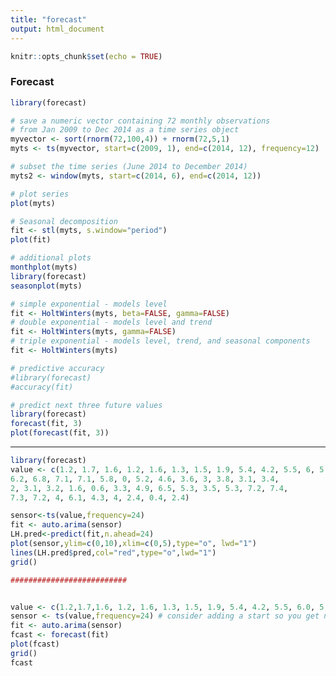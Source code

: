 ```yaml
---
title: "forecast"
output: html_document
---
```


```r
knitr::opts_chunk$set(echo = TRUE)
```

### Forecast 

```r
library(forecast)
```

```r
# save a numeric vector containing 72 monthly observations
# from Jan 2009 to Dec 2014 as a time series object
myvector <- sort(rnorm(72,100,4)) + rnorm(72,5,1)
myts <- ts(myvector, start=c(2009, 1), end=c(2014, 12), frequency=12) 
```

```r
# subset the time series (June 2014 to December 2014)
myts2 <- window(myts, start=c(2014, 6), end=c(2014, 12)) 
```

```r
# plot series
plot(myts)
```

```r
# Seasonal decomposition
fit <- stl(myts, s.window="period")
plot(fit)
```

```r
# additional plots
monthplot(myts)
library(forecast)
seasonplot(myts)
```

```r
# simple exponential - models level
fit <- HoltWinters(myts, beta=FALSE, gamma=FALSE)
# double exponential - models level and trend
fit <- HoltWinters(myts, gamma=FALSE)
# triple exponential - models level, trend, and seasonal components
fit <- HoltWinters(myts)
```

```r
# predictive accuracy
#library(forecast)
#accuracy(fit)
```

```r
# predict next three future values
library(forecast)
forecast(fit, 3)
plot(forecast(fit, 3))
```
----------------------
```r
library(forecast)
value <- c(1.2, 1.7, 1.6, 1.2, 1.6, 1.3, 1.5, 1.9, 5.4, 4.2, 5.5, 6, 5.6, 
6.2, 6.8, 7.1, 7.1, 5.8, 0, 5.2, 4.6, 3.6, 3, 3.8, 3.1, 3.4, 
2, 3.1, 3.2, 1.6, 0.6, 3.3, 4.9, 6.5, 5.3, 3.5, 5.3, 7.2, 7.4, 
7.3, 7.2, 4, 6.1, 4.3, 4, 2.4, 0.4, 2.4)

sensor<-ts(value,frequency=24)
fit <- auto.arima(sensor)
LH.pred<-predict(fit,n.ahead=24)
plot(sensor,ylim=c(0,10),xlim=c(0,5),type="o", lwd="1")
lines(LH.pred$pred,col="red",type="o",lwd="1")
grid()

```
```r
##########################


value <- c(1.2,1.7,1.6, 1.2, 1.6, 1.3, 1.5, 1.9, 5.4, 4.2, 5.5, 6.0, 5.6, 6.2, 6.8, 7.1, 7.1, 5.8, 0.0, 5.2, 4.6, 3.6, 3.0, 3.8, 3.1, 3.4, 2.0, 3.1, 3.2, 1.6, 0.6, 3.3, 4.9, 6.5, 5.3, 3.5, 5.3, 7.2, 7.4, 7.3, 7.2, 4.0, 6.1, 4.3, 4.0, 2.4, 0.4, 2.4, 1.2,1.7,1.6, 1.2, 1.6, 1.3, 1.5, 1.9, 5.4, 4.2, 5.5, 6.0, 5.6, 6.2, 6.8, 7.1, 7.1, 5.8, 0.0, 5.2, 4.6, 3.6, 3.0, 3.8, 3.1, 3.4, 2.0, 3.1, 3.2, 1.6, 0.6, 3.3, 4.9, 6.5, 5.3, 3.5, 5.3, 7.2, 7.4, 7.3, 7.2, 4.0, 6.1, 4.3, 4.0, 2.4, 0.4, 2.4)
sensor <- ts(value,frequency=24) # consider adding a start so you get nicer labelling on your chart. 
fit <- auto.arima(sensor)
fcast <- forecast(fit)
plot(fcast)
grid()
fcast
```
